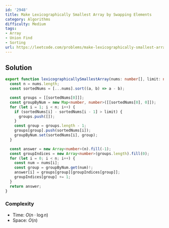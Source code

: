 ```yaml
---
id: '2948'
title: Make Lexicographically Smallest Array by Swapping Elements
category: Algorithms
difficulty: Medium
tags:
- Array
- Union Find
- Sorting
url: https://leetcode.com/problems/make-lexicographically-smallest-array-by-swapping-elements
---
```


## Solution

```typescript filename="solution.ts" copy
export function lexicographicallySmallestArray(nums: number[], limit: number): number[] {
  const n = nums.length;
  const sortedNums = [...nums].sort((a, b) => a - b);

  const groups = [[sortedNums[0]]];
  const groupByNum = new Map<number, number>([[sortedNums[0], 0]]);
  for (let i = 1; i < n; i++) {
    if (sortedNums[i] - sortedNums[i - 1] > limit) {
      groups.push([]);
    }
    const group = groups.length - 1;
    groups[group].push(sortedNums[i]);
    groupByNum.set(sortedNums[i], group);
  }

  const answer = new Array<number>(n).fill(-1);
  const groupIndices = new Array<number>(groups.length).fill(0);
  for (let i = 0; i < n; i++) {
    const num = nums[i];
    const group = groupByNum.get(num)!;
    answer[i] = groups[group][groupIndices[group]];
    groupIndices[group] += 1;
  }
  return answer;
}
```

### Complexity

- Time: $O(n \cdot \log n)$
- Space: $O(n)$

